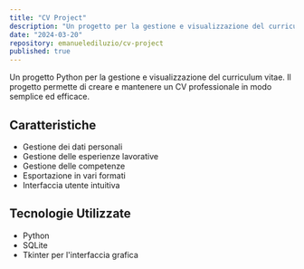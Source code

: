 ```yaml
---
title: "CV Project"
description: "Un progetto per la gestione e visualizzazione del curriculum vitae"
date: "2024-03-20"
repository: emanuelediluzio/cv-project
published: true
---
```


Un progetto Python per la gestione e visualizzazione del curriculum vitae. Il progetto permette di creare e mantenere un CV professionale in modo semplice ed efficace.

## Caratteristiche

- Gestione dei dati personali
- Gestione delle esperienze lavorative
- Gestione delle competenze
- Esportazione in vari formati
- Interfaccia utente intuitiva

## Tecnologie Utilizzate

- Python
- SQLite
- Tkinter per l'interfaccia grafica 